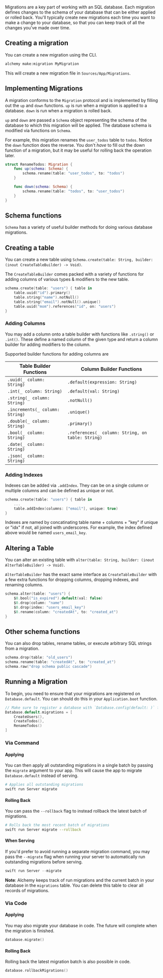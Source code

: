 Migrations are a key part of working with an SQL database. Each migration defines changes to the schema of your database that can be either applied or rolled back. You'll typically create new migrations each time you want to make a change to your database, so that you can keep track of all the changes you've made over time.

## Creating a migration

You can create a new migration using the CLI.

```bash
alchemy make:migration MyMigration
```

This will create a new migration file in `Sources/App/Migrations`.

## Implementing Migrations

A migration conforms to the `Migration` protocol and is implemented by filling out the `up` and `down` functions. `up` is run when a migration is applied to a database. `down` is run when a migration is rolled back.

`up` and `down` are passed a `Schema` object representing the schema of the database to which this migration will be applied. The database schema is modified via functions on `Schema`.

For example, this migration renames the `user_todos` table to `todos`. Notice the `down` function does the reverse. You don't _have_ to fill out the down function of a migration, but it may be useful for rolling back the operation later.

```swift
struct RenameTodos: Migration {
    func up(schema: Schema) {
        schema.rename(table: "user_todos", to: "todos")
    }

    func down(schema: Schema) {
        schema.rename(table: "todos", to: "user_todos")
    }
}
```

## Schema functions

`Schema` has a variety of useful builder methods for doing various database migrations.

## Creating a table

You can create a new table using `Schema.create(table: String, builder: (inout CreateTableBuilder) -> Void)`.

The `CreateTableBuilder` comes packed with a variety of functions for adding columns of various types & modifiers to the new table.

```swift
schema.create(table: "users") { table in
    table.uuid("id").primary()
    table.string("name").notNull()
    table.string("email").notNull().unique()
    table.uuid("mom").references("id", on: "users")
}
```

### Adding Columns

You may add a column onto a table builder with functions like `.string()` or `.int()`. These define a named column of the given type and return a column builder for adding modifiers to the column.

Supported builder functions for adding columns are

| Table Builder Functions         | Column Builder Functions                          |
| ------------------------------- | ------------------------------------------------- |
| `.uuid(_ column: String)`       | `.default(expression: String)`                    |
| `.int(_ column: String)`        | `.default(val: String)`                           |
| `.string(_ column: String)`     | `.notNull()`                                      |
| `.increments(_ column: String)` | `.unique()`                                       |
| `.double(_ column: String)`     | `.primary()`                                      |
| `.bool(_ column: String)`       | `.references(_ column: String, on table: String)` |
| `.date(_ column: String)`       |                                                   |
| `.json(_ column: String)`       |                                                   |

### Adding Indexes

Indexes can be added via `.addIndex`. They can be on a single column or multiple columns and can be defined as unique or not.

```swift
schema.create(table: "users") { table in
    ...
    table.addIndex(columns: ["email"], unique: true)
}
```

Indexes are named by concatinating table name + columns + "key" if unique or "idx" if not, all joined with underscores. For example, the index defined above would be named `users_email_key`.

## Altering a Table

You can alter an existing table with `alter(table: String, builder: (inout AlterTableBuilder) -> Void)`.

`AlterTableBuilder` has the exact same interface as `CreateTableBuilder` with a few extra functions for dropping columns, dropping indexes, and renaming columns.

```swift
schema.alter(table: "users") {
    $0.bool("is_expired").default(val: false)
    $0.drop(column: "name")
    $0.drop(index: "users_email_key")
    $0.rename(column: "createdAt", to: "created_at")
}
```

## Other schema functions

You can also drop tables, rename tables, or execute arbitrary SQL strings from a migration.

```swift
schema.drop(table: "old_users")
schema.rename(table: "createdAt", to: "created_at")
schema.raw("drop schema public cascade")
```

## Running a Migration

To begin, you need to ensure that your migrations are registered on `Database.default`. You can should do this in your `Application.boot` function.

```swift
// Make sure to register a database with `Database.config(default: )` first!
Database.default.migrations = [
    CreateUsers(),
    CreateTodos(),
    RenameTodos()
]
```

### Via Command

#### Applying

You can then apply all outstanding migrations in a single batch by passing the `migrate` argument to your app. This will cause the app to migrate `Database.default` instead of serving.

```bash
# Applies all outstanding migrations
swift run Server migrate
```

#### Rolling Back

You can pass the `--rollback` flag to instead rollback the latest batch of migrations.

```bash
# Rolls back the most recent batch of migrations
swift run Server migrate --rollback
```

#### When Serving

If you'd prefer to avoid running a separate migration command, you may pass the `--migrate` flag when running your server to automatically run outstanding migrations before serving.

```swift
swift run Server --migrate
```

**Note**: Alchemy keeps track of run migrations and the current batch in your database in the `migrations` table. You can delete this table to clear all records of migrations.

### Via Code

#### Applying

You may also migrate your database in code. The future will complete when the migration is finished.

```swift
database.migrate()
```

#### Rolling Back

Rolling back the latest migration batch is also possible in code.

```swift
database.rollbackMigrations()
```
